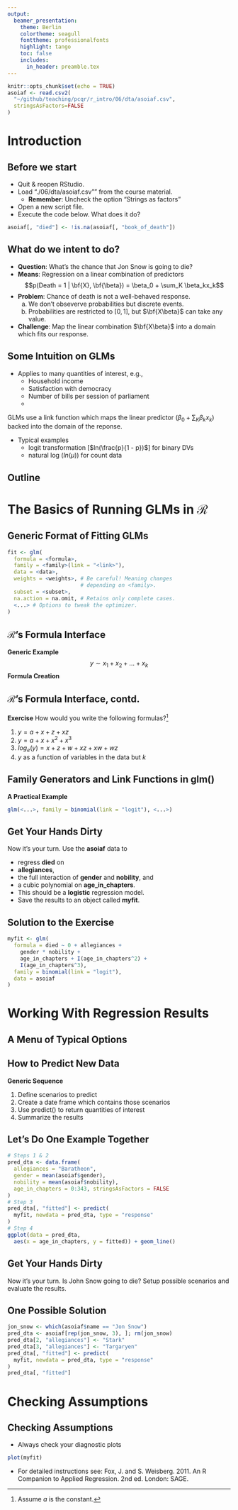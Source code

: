 ```yaml
---
output:
  beamer_presentation:
    theme: Berlin
    colortheme: seagull
    fonttheme: professionalfonts
    highlight: tango
    toc: false
    includes:
      in_header: preamble.tex
---
```


```r
knitr::opts_chunk$set(echo = TRUE)
asoiaf <- read.csv2(
  "~/github/teaching/pcqr/r_intro/06/dta/asoiaf.csv",
  stringsAsFactors=FALSE
)
```

\maketitle

# Introduction

## Before we start\dots

- Quit & reopen RStudio.
- Load "./06/dta/asoiaf.csv"" from the course material.
  - **Remember**: Uncheck the option "Strings as factors"
- Open a new script file.
- Execute the code below. What does it do?
```r
asoiaf[, "died"] <- !is.na(asoiaf[, "book_of_death"])
```

## What do we intent to do?

- **Question**: What's the chance that Jon Snow is going to die?
- **Means**: Regression on a linear combination of predictors
$$p(Death = 1 | \bf{X}, \bf{\beta})  = \beta_0 + \sum_K \beta_kx_k$$
- **Problem**: Chance of death is not a well-behaved response.
  a. We don't obseverve probabilities but discrete events.
  b. Probabilities are restricted to $[0, 1]$, but $\bf{X\beta}$
    can take any value.
- **Challenge**: Map the linear combination $\bf{X\beta}$ into a
  domain which fits our response.

## Some Intuition on GLMs

- Applies to many quantities of interest, e.g.,
  - Household income
  - Satisfaction with democracy
  - Number of bills per session of parliament
  - \dots

GLMs use a link function which maps the linear predictor
($\beta_0 + \sum_K \beta_kx_k$) backed into the domain of the
reponse.

- Typical examples
  - logit transformation [$ln(\frac{p}{1 - p})$] for binary DVs
  - natural log ($ln(\mu)$) for count data

## Outline
\tableofcontents

# The Basics of Running GLMs in $\mathcal{R}$

## Generic Format of Fitting GLMs

```r
fit <- glm(
  formula = <formula>,
  family = <family>(link = "<link>"),
  data = <data>,
  weights = <weights>, # Be careful! Meaning changes
                       # depending on <family>.
  subset = <subset>,
  na.action = na.omit, # Retains only complete cases.
  <...> # Options to tweak the optimizer.
)
```

## $\mathcal{R}$'s Formula Interface\footnote{
  Adapted from Kabacoff, R. 2011. R in Action. Shelter Island: Manning Publications, p. 178.
}

**Generic Example**
$$ y \sim x_1 + x_2 + \dots + x_k $$
**Formula Creation**

\resizebox{\textwidth}{!}{
  \input{./tbl/formula_arguments}
}
 
## $\mathcal{R}$'s Formula Interface, contd.

**Exercise** How would you write the following formulas?[^1]

1. $y = a + x + z + xz$
2. $y = a + x + x^2 + x^3$
3. $log_e(y) = x + z + w + xz + xw + wz$
4. $y$ as a function of variables in the data but $k$

[^1]: Assume $a$ is the constant.

## Family Generators and Link Functions in glm()\footnote{
  Adapted from Fox, J. and S. Weisberg. 2011. An R Companion to
  Applied Regression. 2nd ed. London: SAGE, pp. 231, 233.
}

**A Practical Example**

```r
glm(<...>, family = binomial(link = "logit"), <...>)
```

\resizebox{\textwidth}{!}{
  \input{./tbl/link_functions}
}

## Get Your Hands Dirty

Now it's your turn. Use the **asoiaf** data to

- regress **died** on
- **allegiances**,
- the full interaction of **gender** and **nobility**, and
- a cubic polynomial on **age_in_chapters**.
- This should be a **logistic** regression model.
- Save the results to an object called **myfit**.

## Solution to the Exercise

```r
myfit <- glm(
  formula = died ~ 0 + allegiances +
    gender * nobility +
    age_in_chapters + I(age_in_chapters^2) +
    I(age_in_chapters^3),
  family = binomial(link = "logit"),
  data = asoiaf
)
```

# Working With Regression Results

## A Menu of Typical Options

\resizebox{\textwidth}{!}{
  \input{./tbl/accessor_functions}
}

## How to Predict New Data

**Generic Sequence**

1. Define scenarios to predict
2. Create a date frame which contains those scenarios
3. Use predict() to return quantities of interest
4. Summarize the results

## Let's Do One Example Together

```r
# Steps 1 & 2
pred_dta <- data.frame(
  allegiances = "Baratheon",
  gender = mean(asoiaf$gender),
  nobility = mean(asoiaf$nobility),
  age_in_chapters = 0:343, stringsAsFactors = FALSE
)
# Step 3
pred_dta[, "fitted"] <- predict(
  myfit, newdata = pred_dta, type = "response"
)
# Step 4
ggplot(data = pred_dta,
  aes(x = age_in_chapters, y = fitted)) + geom_line()
```

## Get Your Hands Dirty

Now it's your turn. Is John Snow going to die? Setup
possible scenarios and evaluate the results.

## One Possible Solution
```r
jon_snow <- which(asoiaf$name == "Jon Snow")
pred_dta <- asoiaf[rep(jon_snow, 3), ]; rm(jon_snow)
pred_dta[2, "allegiances"] <- "Stark"
pred_dta[3, "allegiances"] <- "Targaryen"
pred_dta[, "fitted"] <- predict(
  myfit, newdata = pred_dta, type = "response"
)
pred_dta[, "fitted"]
```

# Checking Assumptions

## Checking Assumptions

- Always check your diagnostic plots
```r
plot(myfit)
```

- For detailed instructions see: Fox, J. and S. Weisberg. 2011.
  An R Companion to Applied Regression. 2nd ed. London: SAGE.
